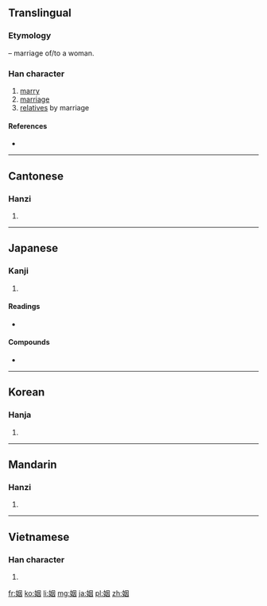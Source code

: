 {{also|婣}}
==Translingual==
===Etymology===
{{Han compound|女|t1=woman|因|ls=psc|c1=s|c2=p}} – marriage of/to a woman.

===Han character===
{{Han char|rn=38|rad=女|as=06|sn=9|four=4640<sub>0</sub>|canj=田大尸 (WKS)|ids=⿱[[女]][[因]]}}

# [[marry]]
# [[marriage]]
# [[relative]]s by marriage

====References====
* {{Han ref|kx=0261.160|dkj=06250|dj=0527.190|hdz=21044.080|uh=59FB|ud=23035|bh=ABC3|bd=43971}}

----

==Cantonese==

===Hanzi===
{{yue-hanzi|jyut=[[jan1]]|y=yan1}}

# {{defn|lang=yue|sort=女06}}

----

==Japanese==

===Kanji===
{{ja-kanji|grade=c|rs=女06}}

# {{defn|lang=ja|sort=女06}}

====Readings====
* {{ja-readings|on=[[いん]] (in)|kun=[[とつぐ]] (totsugu)}}

====Compounds====
* {{term|婚姻||[[marriage]], [[matrimony]]|tr=[[こんいん]], [[kon'in]]|sc=Jpan|lang=ja}}

----

==Korean==

===Hanja===
{{ko-hanja|hangeul=인|rv=in|mr=in}}

# {{defn|lang=ko|sort=女06}}

----

==Mandarin==

===Hanzi===
{{cmn-hanzi|pin=[[yīn]] ([[yin1]]), [[ráo]] ([[rao2]])|wg=yin<sup>1</sup>, jao<sup>2</sup>}}

# {{defn|lang=cmn|sort=女06}}

----

==Vietnamese==

===Han character===
{{vi-hantu|[[nhân]]|rs=女06}}

# {{defn|lang=vi|sort=女06}}

[[fr:姻]]
[[ko:姻]]
[[li:姻]]
[[mg:姻]]
[[ja:姻]]
[[pl:姻]]
[[zh:姻]]